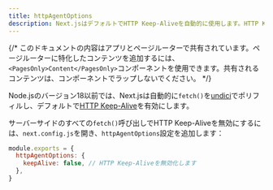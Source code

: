 ```yaml
---
title: httpAgentOptions
description: Next.jsはデフォルトでHTTP Keep-Aliveを自動的に使用します。HTTP Keep-Aliveを無効化する方法はこちらをご覧ください。
---
```


{/* このドキュメントの内容はアプリとページルーターで共有されています。ページルーターに特化したコンテンツを追加するには、`<PagesOnly>Content</PagesOnly>`コンポーネントを使用できます。共有されるコンテンツは、コンポーネントでラップしないでください。 */}

Node.jsのバージョン18以前では、Next.jsは自動的に`fetch()`を[undici](/docs/architecture/supported-browsers#polyfills)でポリフィルし、デフォルトで[HTTP Keep-Alive](https://developer.mozilla.org/docs/Web/HTTP/Headers/Keep-Alive)を有効にします。

サーバーサイドのすべての`fetch()`呼び出しでHTTP Keep-Aliveを無効にするには、`next.config.js`を開き、`httpAgentOptions`設定を追加します：

```js filename="next.config.js"
module.exports = {
  httpAgentOptions: {
    keepAlive: false, // HTTP Keep-Aliveを無効化します
  },
}
```